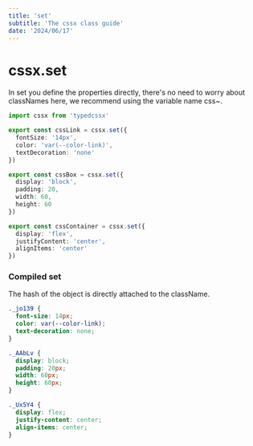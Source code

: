 ```yaml
---
title: 'set'
subtitle: 'The cssx class guide'
date: '2024/06/17'
---
```


<TocBot />

# cssx.set
In set you define the properties directly, there's no need to worry about classNames here, we recommend using the variable name css~.
```ts title="style.ts"
import cssx from 'typedcssx'

export const cssLink = cssx.set({
  fontSize: '14px',
  color: 'var(--color-link)',
  textDecoration: 'none'
})

export const cssBox = cssx.set({
  display: 'block',
  padding: 20,
  width: 60,
  height: 60
})

export const cssContainer = cssx.set({
  display: 'flex',
  justifyContent: 'center',
  alignItems: 'center'
})
```

### Compiled set
The hash of the object is directly attached to the className.
```css title="css"
._jo139 {
  font-size: 14px;
  color: var(--color-link);
  text-decoration: none;
}

._AAbLv {
  display: block;
  padding: 20px;
  width: 60px;
  height: 60px;
}

._Ux5Y4 {
  display: flex;
  justify-content: center;
  align-items: center;
}
```